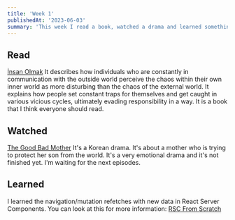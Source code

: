 ```yaml
---
title: 'Week 1'
publishedAt: '2023-06-03'
summary: 'This week I read a book, watched a drama and learned something new.'
---
```


## Read

[İnsan Olmak](https://www.goodreads.com/tr/book/show/11079931)
It describes how individuals who are constantly in communication with the outside world perceive the chaos within their own inner world as more disturbing than the chaos of the external world. It explains how people set constant traps for themselves and get caught in various vicious cycles, ultimately evading responsibility in a way. It is a book that I think everyone should read.

## Watched

[The Good Bad Mother](https://www.netflix.com/title/81669775)
It's a Korean drama. It's about a mother who is trying to protect her son from the world. It's a very emotional drama and it's not finished yet. I'm waiting for the next episodes.

## Learned

I learned the navigation/mutation refetches with new data in React Server Components. You can look at this for more information: [RSC From Scratch](https://github.com/reactwg/server-components/discussions/5)
